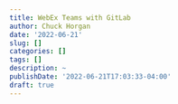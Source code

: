 ```yaml
---
title: WebEx Teams with GitLab
author: Chuck Horgan
date: '2022-06-21'
slug: []
categories: []
tags: []
description: ~
publishDate: '2022-06-21T17:03:33-04:00'
draft: true
---
```

